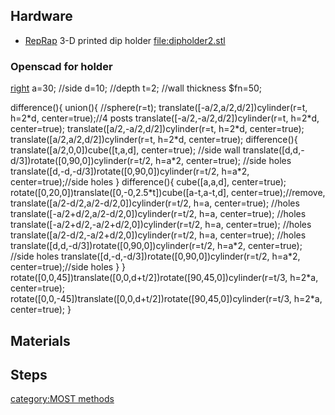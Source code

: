 {{MOST}}

==Hardware==
* [[RepRap]] 3-D printed dip holder [[file:dipholder2.stl]]
===Openscad for holder===
[[image:dipholder.png|right]]
a=30; //side
d=10; //depth
t=2; //wall thickness
$fn=50;

difference(){
union(){
//sphere(r=t);
translate([-a/2,a/2,d/2])cylinder(r=t, h=2*d, center=true);//4 posts
translate([-a/2,-a/2,d/2])cylinder(r=t, h=2*d, center=true);
translate([a/2,-a/2,d/2])cylinder(r=t, h=2*d, center=true);
translate([a/2,a/2,d/2])cylinder(r=t, h=2*d, center=true);
difference(){
translate([a/2,0,0])cube([t,a,d], center=true); //side wall
translate([d,d,-d/3])rotate([0,90,0])cylinder(r=t/2, h=a*2, center=true); //side holes
translate([d,-d,-d/3])rotate([0,90,0])cylinder(r=t/2, h=a*2, center=true);//side holes
}
difference(){
cube([a,a,d], center=true);
rotate([0,20,0])translate([0,-0,2.5*t])cube([a-t,a-t,d], center=true);//remove, 
translate([a/2-d/2,a/2-d/2,0])cylinder(r=t/2, h=a, center=true); //holes
translate([-a/2+d/2,a/2-d/2,0])cylinder(r=t/2, h=a, center=true); //holes
translate([-a/2+d/2,-a/2+d/2,0])cylinder(r=t/2, h=a, center=true); //holes
translate([a/2-d/2,-a/2+d/2,0])cylinder(r=t/2, h=a, center=true); //holes
translate([d,d,-d/3])rotate([0,90,0])cylinder(r=t/2, h=a*2, center=true); //side holes
translate([d,-d,-d/3])rotate([0,90,0])cylinder(r=t/2, h=a*2, center=true);//side holes
}
}
rotate([0,0,45])translate([0,0,d+t/2])rotate([90,45,0])cylinder(r=t/3, h=2*a, center=true);
rotate([0,0,-45])translate([0,0,d+t/2])rotate([90,45,0])cylinder(r=t/3, h=2*a, center=true);
}

==Materials==

==Steps==

[[category:MOST methods]]